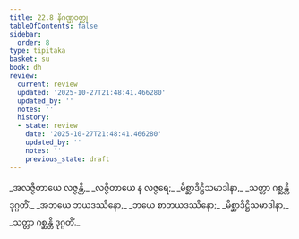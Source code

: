 ```yaml
---
title: 22.8 နိဂဏ္ဌဝတ္ထု
tableOfContents: false
sidebar:
  order: 8
type: tipitaka
basket: su
book: dh
review:
  current: review
  updated: '2025-10-27T21:48:41.466280'
  updated_by: ''
  notes: ''
  history:
  - state: review
    date: '2025-10-27T21:48:41.466280'
    updated_by: ''
    notes: ''
    previous_state: draft
---
```



<ReviewStatus review={frontmatter.review} showDetails={true} />

<HypothesisAnnotation frontmatter={frontmatter} />

<DynamicBreadcrumb />

<Division number="316" book="dh" e="ch" v="18" p="58">

<Paragraph number="340" type="verses" book="dh">
_အလဇ္ဇိတာယေ လဇ္ဇန္တိ,_  
_လဇ္ဇိတာယေ န လဇ္ဇရေ;_  
_မိစ္ဆာဒိဋ္ဌိသမာဒါနာ,_  
_သတ္တာ ဂစ္ဆန္တိ ဒုဂ္ဂတိံ._  

</Paragraph>

</Division>
<Division number="317" book="dh" e="ch" v="18" p="58">

<Paragraph number="341" type="verses" book="dh">
_အဘယေ ဘယဒဿိနော,_  
_ဘယေ စာဘယဒဿိနော;_  
_မိစ္ဆာဒိဋ္ဌိသမာဒါနာ,_  
_သတ္တာ ဂစ္ဆန္တိ ဒုဂ္ဂတိံ._
</Paragraph>
</Division>